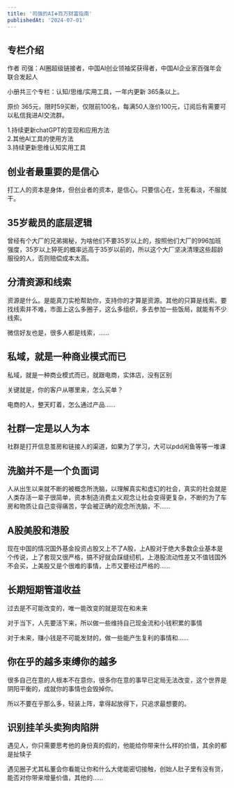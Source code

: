 ```yaml
---
title: '司强的AI➕百万财富指南'
publishedAt: '2024-07-01'
---
```


## 专栏介绍

作者 司强：AI圈超级链接者，中国AI创业领袖奖获得者，中国AI企业家百强年会联合发起人  
  
小册共三个专栏：认知/思维/实用工具，一年内更新 365条以上。  
  
原价 365元，限时59买断，仅限前100名，每满50人涨价100元，订阅后有需要可以私信我进AI交流群。  
  
1.持续更新chatGPT的变现和应用方法  
2.其他AI工具的使用方法  
3.持续更新思维认知实用工具

## 创业者最重要的是信心
打工人的资本是身体，但创业者的资本，是信心。只要信心在，生死看淡，不服就干。

## 35岁裁员的底层逻辑
曾经有个大厂的兄弟揭秘，为啥他们不要35岁以上的，按照他们大厂的996加班强度，35岁以上猝死的概率远高于35岁以前的，所以这个大厂坚决清理这些超龄服役的人，否则赔偿成本太高。

## 分清资源和线索
资源是什么。是能真刀实枪帮助你，支持你的才算是资源。其他的只算是线索。要找线索并不难，市面上这么多圈子，这么多组织，多去参加一些饭局，就能有不少线索。

微信好友也是，很多人都是线索，......

## 私域，就是一‮商种‬业模式而已
私域，就是一‮商种‬业模式而已，就跟电商，实体店，没‮区有‬别 

关键就是，你的客户从‮里哪‬来，怎‮买么‬单？ 

电‮的商‬人，整‮盯天‬着，怎么通过产品......

## 社群一定是以人为本
社群是打开信息茧房和链接人的渠道，如果为了学习，大可以pdd闲鱼等等一堆课

## 洗脑并不是一个负面词
人从出生以来就不断的被概念所洗脑，以理解真实和虚幻的社会，真实的社会就是人类存活一辈子很简单，资本制造消费主义观念让社会变得更复杂，不断的为了车房和物质让自己变得痛苦，学会被正确的观念所洗脑，不......

## A股美股和港股
现在中国的情况国外基金投资占股又上不了A股，上A股对于绝大多数企业基本是个传说，上了套现又很严格，搞不好就会踩缝纫机，上港股流动性差又不值钱国外不会买，上美股又是个很难的事情，上市又要经过严格的......

## 长期短期管道收益
过去是不可能改变的，唯一能改变的就是现在和未来

对于当下，人先要活下来，所以做一些维持自己现金流和小钱积累的事情

对于未来，赚小钱是不可能发财的，做一些能产生复利的事情和......

## 你在乎的越多束缚你的越多
很多自己在意的人根本不在意你，很多你在意的事早已定局无法改变，这个世界是阴阳平衡的，成就你的事情也会毁掉你。

所以不要在乎那么多，轻装上阵，拿得起放得下，只追求最想要的。

## 识别挂羊头卖狗肉陷阱
遇见人，你只需要思考他的身份真的假的，他能给你带来什么样的价值，其余的都是扯犊子

遇见圈子尤其私董会你看能让你和什么大佬能密切接触，创始人肚子里有没有货，能否对你带来增量价值，其他的......

